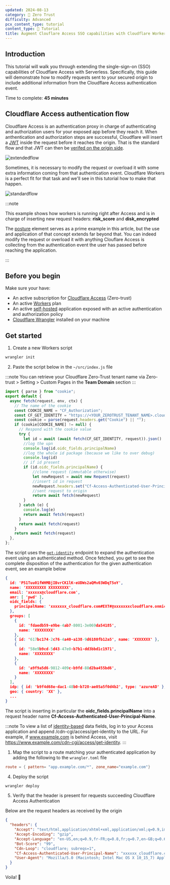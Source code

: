 ```yaml
---
updated: 2024-08-13
category: 🔐 Zero Trust
difficulty: Advanced
pcx_content_type: tutorial
content_type: 📝 Tutorial
title: Augment Clouflare Access SSO capabilities with Cloudflare Workers
---
```


## Introduction

This tutorial will walk you through extending the single-sign-on (SSO) capabilities of Cloudflare Access with Serverless. Specifically, this guide will demonstrate how to modify requests sent to your secured origin to include additional information from the Cloudflare Access authentication event.

Time to complete: **45 minutes**

## Cloudflare Access authentication flow

Cloudflare Access is an authentication proxy in charge of authenticating and authorization users for your exposed app before they reach it. When anthentication and authorization steps are successful, Cloudflare will insert a [JWT](https://developers.cloudflare.com/cloudflare-one/identity/authorization-cookie/application-token/) inside the request before it reaches the origin. That is the standard flow and that JWT can then be [verifed on the origin side](https://developers.cloudflare.com/cloudflare-one/identity/authorization-cookie/validating-json/#validate-jwts). 

![extendedflow](~/assets/images/cloudflare-one/applications/access-standard-flow.png)

Sometimes, it is necessary to modify the request or overload it with some extra information coming from that authentication event. Cloudflare Workers is a perfect fit for that task and we'll see in this tutorial how to make that happen.

![standardflow](~/assets/images/cloudflare-one/applications/access-extended-flow-serverless.png)

:::note

This example shows how workers is running right after Access and is in charge of inserting new request headers: **risk_score** and **disk_encrypted**

The [posture](https://developers.cloudflare.com/cloudflare-one/identity/devices/#enforce-device-posture) element serves as a prime example in this article, but the use and application of that concept extends far beyond that. You can indeed modify the request or overload it with anything Clouflare Access is collecting from the authentication event the user has passed before reaching the application.

:::


## Before you begin


Make sure your have:

* An active subscription for [Cloudflare Access](https://developers.cloudflare.com/cloudflare-one/policies/access/) (Zero-trust)
* An active [Workers](https://developers.cloudflare.com/workers/#cloudflare-workers) plan
* An active [self-hosted](https://developers.cloudflare.com/cloudflare-one/applications/configure-apps/self-hosted-apps/#add-a-self-hosted-application) application exposed with an active authentication and authorization policy
* [Cloudflare Wrangler](https://developers.cloudflare.com/workers/wrangler/#wrangler) installed on your machine


## Get started 


1. Create a new Workers script 
   
```sh
wrangler init 
```

2. Paste the script below in the `~/src/index.js` file

:::note
You can retrieve your Cloudflare Zero-Trust tenant name via Zero-trust > Setting > Custom Pages in the **Team Domain** section
:::

```javascript
import { parse } from "cookie";
export default {
  async fetch(request, env, ctx) {
    // The name of the cookie
    const COOKIE_NAME = "CF_Authorization";
	const CF_GET_IDENTITY = "https://<YOUR_ZEROTRUST_TENANT_NAME>.cloudflareaccess.com/cdn-cgi/access/get-identity";
    const cookie = parse(request.headers.get("Cookie") || "");
    if (cookie[COOKIE_NAME] != null) {
      // Respond with the cookie value
	  try {
		let id = await (await fetch(CF_GET_IDENTITY, request)).json()
		//log the upn
		console.log(id.oidc_fields.principalName)
		//log the whole id package (because we like to over debug)
		console.log(id)
		// if id present
		if (id.oidc_fields.principalName) {
			//clone request (immutable otherwise)
			let newRequest = await new Request(request)
			//insert id in request
			newRequest.headers.set("Cf-Access-Authenticated-User-Principal-Name", id.oidc_fields.principalName)
			//sent request to origin
			return await fetch(newRequest)
		}
	  } catch (e) {
		console.log(e)
		return await fetch(request)
	  }
      return await fetch(request)
    }
    return await fetch(request)
  },
};
```

The script uses the [`get-identity`](https://developers.cloudflare.com/cloudflare-one/identity/authorization-cookie/application-token/#user-identity) endpoint to expand the authentication event using an authenticated method. Once fetched, you get to see the complete disposition of the authentication for the given authentication event, see an example below

```json
{
  id: 'P51Tuu01fWHMBjIBvrCK1lK-eUDWs2aQMv03WDqT5oY',
  name: 'XXXXXXXXX XXXXXXXXX',
  email: 'xxxxxx@cloudflare.com',
  amr: [ 'pwd' ],
  oidc_fields: {
    principalName: 'xxxxxxx_cloudflare.com#EXT#@xxxxxxxcloudflare.onmicrosoft.com'
  },
  groups: [
    {
      id: 'fdaedb59-e9be-4ab7-8001-3e069da54185',
      name: 'XXXXXXXX'
    },
    { id: '617bc174-2c76-4a40-a138-9d6180fb12a5', name: 'XXXXXXX' },
    {
      id: '58e9b9cd-5d43-47e0-b7b1-dd3bbd1c1971',
      name: 'XXXXXXXX'
    },
    {
      id: 'a9f9a5d6-9812-409c-b9fd-88d2ba455bd6',
      name: 'XXXXXXXX'
    }
  ],
  idp: { id: 'b9f4d68e-dac1-48b0-b728-ae05a5f0d4b2', type: 'azureAD' },
  geo: { country: 'XX' },
  ...
}
```

The script is inserting in particular the **oidc_fields.principalName** into a request header name **Cf-Access-Authenticated-User-Principal-Name**.

:::note
To view a list of [identity-based](https://developers.cloudflare.com/cloudflare-one/identity/authorization-cookie/application-token/#user-identity) data fields, log in to your Access application and append /cdn-cgi/access/get-identity to the URL. For example, if www.example.com is behind Access, visit https://www.example.com/cdn-cgi/access/get-identity.
:::

1. Map the script to a route matching your authenticated application by adding the following to the `wrangler.toml` file

```toml
route = { pattern= "app.example.com/*", zone_name="example.com"}
```

4. Deploy the script
   
```sh
wrangler deploy 
```

5. Verify that the header is present for requests succeeding Cloudflare Access Authentication

Below are the request headers as received by the origin

```json
{
  "headers": {
    "Accept": "text/html,application/xhtml+xml,application/xml;q=0.9,image/avif,image/webp,image/apng,*/*;q=0.8,application/signed-exchange;v=b3;q=0.7", 
    "Accept-Encoding": "gzip", 
    "Accept-Language": "en-US,en;q=0.9,fr-FR;q=0.8,fr;q=0.7,en-GB;q=0.6", 
    "Bot-Score": "99", 
    "Cdn-Loop": "cloudflare; subreqs=1", 
    "Cf-Access-Authenticated-User-Principal-Name": "xxxxxx_cloudflare.com#EXT#@xxxxxxcloudflare.onmicrosoft.com",  
    "User-Agent": "Mozilla/5.0 (Macintosh; Intel Mac OS X 10_15_7) AppleWebKit/537.36 (KHTML, like Gecko) Chrome/127.0.0.0 Safari/537.36"
  }
}
```

Voila! 🎉